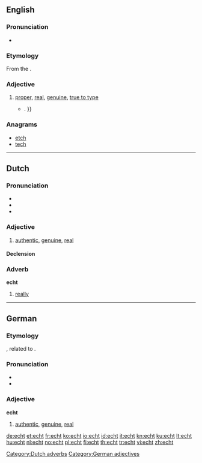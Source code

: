 ==English==

===Pronunciation===
* {{IPA|/ɛkt/}}

===Etymology===
From the {{etyl|de}} {{term|echt|lang=de}}.

===Adjective===
{{en-adj}}

# [[proper]], [[real]], [[genuine]], [[true to type]]
#* {{quote-news|2009|January 18|Ross Douthat|When Buckley Met Reagan|New York Times|url=http://www.nytimes.com/2009/01/18/books/review/Douthat-t.html
|passage=An  '''echt'''  Burkean with a snob’s disdain for the contemporary  Republican Party , Hart hinted at a road not taken{{...|, in which a Buckley-led conservative intelligentsia might have labored to infiltrate and convert the liberal-leaning Eastern Establishment, rather than making common cause with Sunbelt populists, Reagan Democrats and other faintly embarrassing constituencies}}. }}

===Anagrams===
* [[etch#English|etch]]
* [[tech#English|tech]]


----

==Dutch==

===Pronunciation===
* {{rhymes|ɛxt|lang=nl}}
* {{IPA|/ɛxt/|lang=nl}}
* {{audio|Nl-echt.ogg|audio}}

===Adjective===
{{nl-adj}}

# [[authentic]], [[genuine]], [[real]]

====Declension====
{{nl-decl-adj}}

===Adverb===
'''echt'''

# [[really]]

[[Category:Dutch adverbs]]

----

==German==
===Etymology===
{{etyl|gml|de}} {{term|echt||lawful, pertaining to the law|lang=gml}} , related to {{etyl|goh|de}} {{term|ehaft|ēhaft||honourable|lang=goh}}.

===Pronunciation===
* {{IPA|/ʔɛçt/|lang=de}}
* {{audio|De-at-echt.ogg|audio (Austria)}}

===Adjective===
'''echt'''

# [[authentic]], [[genuine]], [[real]]

[[Category:German adjectives]]

[[de:echt]]
[[et:echt]]
[[fr:echt]]
[[ko:echt]]
[[io:echt]]
[[id:echt]]
[[it:echt]]
[[kn:echt]]
[[ku:echt]]
[[lt:echt]]
[[hu:echt]]
[[nl:echt]]
[[no:echt]]
[[pl:echt]]
[[fi:echt]]
[[th:echt]]
[[tr:echt]]
[[vi:echt]]
[[zh:echt]]